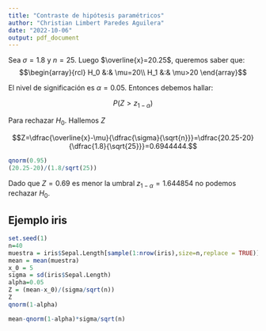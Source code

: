 ```yaml
---
title: "Contraste de hipótesis paramétricos"
author: "Christian Limbert Paredes Aguilera"
date: "2022-10-06"
output: pdf_document
---
```


Sea $\sigma = 1.8$ y $n=25$. Luego $\overline{x}=20.25$, queremos saber que:
$$\begin{array}{rcl}
  H_0 &:& \mu=20\\
  H_1 &:& \mu>20
\end{array}$$

El nivel de significación es $\alpha=0.05$. Entonces debemos hallar:

$$P\left(Z>z_{1-\alpha}\right)$$

Para rechazar $H_0$. Hallemos $Z$

$$Z=\dfrac{\overline{x}-\mu}{\dfrac{\sigma}{\sqrt{n}}}=\dfrac{20.25-20}{\dfrac{1.8}{\sqrt{25}}}=0.6944444.$$

```r
qnorm(0.95)
(20.25-20)/(1.8/sqrt(25))
```
Dado que $Z=0.69$ es menor la umbral $z_{1-\alpha}=1.644854$ no podemos rechazar $H_0$.

## Ejemplo iris

```r
set.seed(1)
n=40
muestra = iris$Sepal.Length[sample(1:nrow(iris),size=n,replace = TRUE)]
mean = mean(muestra)
x_0 = 5
sigma = sd(iris$Sepal.Length)
alpha=0.05
Z = (mean-x_0)/(sigma/sqrt(n))
Z
qnorm(1-alpha)

mean-qnorm(1-alpha)*sigma/sqrt(n)
```
